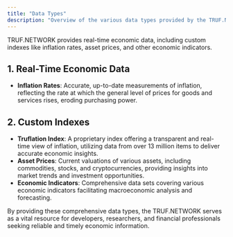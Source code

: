 ---
title: "Data Types"
description: "Overview of the various data types provided by the TRUF.NETWORK."
---

TRUF.NETWORK provides real-time economic data, including custom indexes like inflation rates, asset prices, and other economic indicators.

## 1. Real-Time Economic Data

- **Inflation Rates**: Accurate, up-to-date measurements of inflation, reflecting the rate at which the general level of prices for goods and services rises, eroding purchasing power.

## 2. Custom Indexes

- **Truflation Index**: A proprietary index offering a transparent and real-time view of inflation, utilizing data from over 13 million items to deliver accurate economic insights.
- **Asset Prices**: Current valuations of various assets, including commodities, stocks, and cryptocurrencies, providing insights into market trends and investment opportunities.
- **Economic Indicators**: Comprehensive data sets covering various economic indicators facilitating macroeconomic analysis and forecasting.

By providing these comprehensive data types, the TRUF.NETWORK serves as a vital resource for developers, researchers, and financial professionals seeking reliable and timely economic information.
